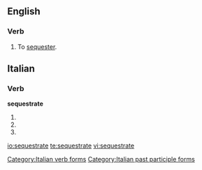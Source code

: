 ==English==
===Verb===
{{en-verb|sequestrat|ing}}
# To [[sequester]].

==Italian==

===Verb===
'''sequestrate'''

# {{form of|[[second-person|Second-person]] [[plural]] [[present tense]]|[[sequestrare#Italian|sequestrare]]|lang=Italian}}
# {{form of|Second-person plural [[imperative]]|sequestrare#Italian|sequestrare|lang=Italian}}
# {{form of|[[feminine|Feminine]] plural|[[sequestrato]]}}

[[Category:Italian verb forms]]
[[Category:Italian past participle forms]]

[[io:sequestrate]]
[[te:sequestrate]]
[[vi:sequestrate]]